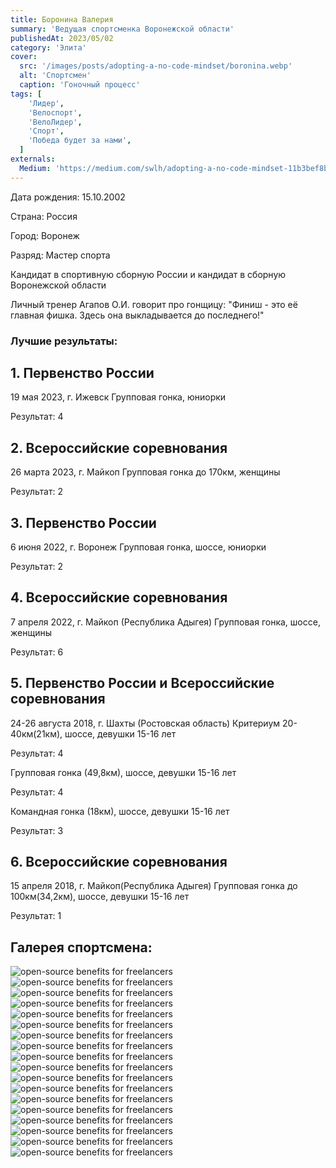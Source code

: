 ```yaml
---
title: Боронина Валерия
summary: 'Ведущая спортсменка Воронежской области'
publishedAt: 2023/05/02
category: 'Элита'
cover:
  src: '/images/posts/adopting-a-no-code-mindset/boronina.webp'
  alt: 'Спортсмен'
  caption: 'Гоночный процесс'
tags: [
    'Лидер',
    'Велоспорт',
    'ВелоЛидер',
    'Спорт',
    'Победа будет за нами',
  ]
externals:
  Medium: 'https://medium.com/swlh/adopting-a-no-code-mindset-11b3bef8b21d'
---
```


Дата рождения: 15.10.2002

Страна: Россия

Город: Воронеж 

Разряд: Мастер спорта

Кандидат в спортивную сборную России и кандидат в сборную Воронежской области

<Callout>
Личный тренер Агапов О.И. говорит про гонщицу: "Финиш - это её главная фишка. Здесь она выкладывается до последнего!"
</Callout>

### Лучшие результаты:

## 1. Первенство России

19 мая 2023, г. Ижевск Групповая гонка, юниорки

Результат: 4 


## 2. Всероссийские соревнования

26 марта 2023, г. Майкоп Групповая гонка до 170км, женщины

Результат: 2 


## 3. Первенство России

6 июня 2022, г. Воронеж Групповая гонка, шоссе, юниорки

Результат: 2 


## 4. Всероссийские соревнования

7 апреля 2022, г. Майкоп (Республика Адыгея) Групповая гонка, шоссе, женщины

Результат: 6

## 5. Первенство России и Всероссийские соревнования

24-26 августа 2018, г. Шахты (Ростовская область) Критериум 20-40км(21км), шоссе, девушки 15-16 лет

Результат: 4

Групповая гонка (49,8км), шоссе, девушки 15-16 лет

Результат: 4

Командная гонка (18км), шоссе, девушки 15-16 лет

Результат: 3

## 6. Всероссийские соревнования

15 апреля 2018, г. Майкоп(Республика Адыгея) Групповая гонка до 100км(34,2км), шоссе, девушки 15-16 лет

Результат: 1

## Галерея спортсмена:

<Image
  src="/images/posts/adopting-a-no-code-mindset/boronina2.jpg"
  alt="open-source benefits for freelancers"
/>
<Image
  src="/images/posts/adopting-a-no-code-mindset/boronina3.jpg"
  alt="open-source benefits for freelancers"
/>
<Image
  src="/images/posts/adopting-a-no-code-mindset/boronina4.jpg"
  alt="open-source benefits for freelancers"
/>
<Image
  src="/images/posts/adopting-a-no-code-mindset/boronina5.jpg"
  alt="open-source benefits for freelancers"
/>
<Image
  src="/images/posts/adopting-a-no-code-mindset/boronina6.jpg"
  alt="open-source benefits for freelancers"
/>
<Image
  src="/images/posts/adopting-a-no-code-mindset/boronina7.jpg"
  alt="open-source benefits for freelancers"
/>
<Image
  src="/images/posts/adopting-a-no-code-mindset/boronina8.jpg"
  alt="open-source benefits for freelancers"
/>
<Image
  src="/images/posts/adopting-a-no-code-mindset/boronina9.jpg"
  alt="open-source benefits for freelancers"
/>
<Image
  src="/images/posts/adopting-a-no-code-mindset/boronina10.jpg"
  alt="open-source benefits for freelancers"
/>
<Image
  src="/images/posts/adopting-a-no-code-mindset/boronina11.jpg"
  alt="open-source benefits for freelancers"
/>
<Image
  src="/images/posts/adopting-a-no-code-mindset/boronina12.jpg"
  alt="open-source benefits for freelancers"
/>
<Image
  src="/images/posts/adopting-a-no-code-mindset/boronina13.jpg"
  alt="open-source benefits for freelancers"
/>
<Image
  src="/images/posts/adopting-a-no-code-mindset/boronina14.jpg"
  alt="open-source benefits for freelancers"
/>
<Image
  src="/images/posts/adopting-a-no-code-mindset/boronina15.jpg"
  alt="open-source benefits for freelancers"
/>
<Image
  src="/images/posts/adopting-a-no-code-mindset/boronina16.jpg"
  alt="open-source benefits for freelancers"
/>
<Image
  src="/images/posts/adopting-a-no-code-mindset/boronina17.jpg"
  alt="open-source benefits for freelancers"
/>
<Image
  src="/images/posts/adopting-a-no-code-mindset/boronina18.jpg"
  alt="open-source benefits for freelancers"
/>
<Image
  src="/images/posts/adopting-a-no-code-mindset/boronina19.jpg"
  alt="open-source benefits for freelancers"
/>
